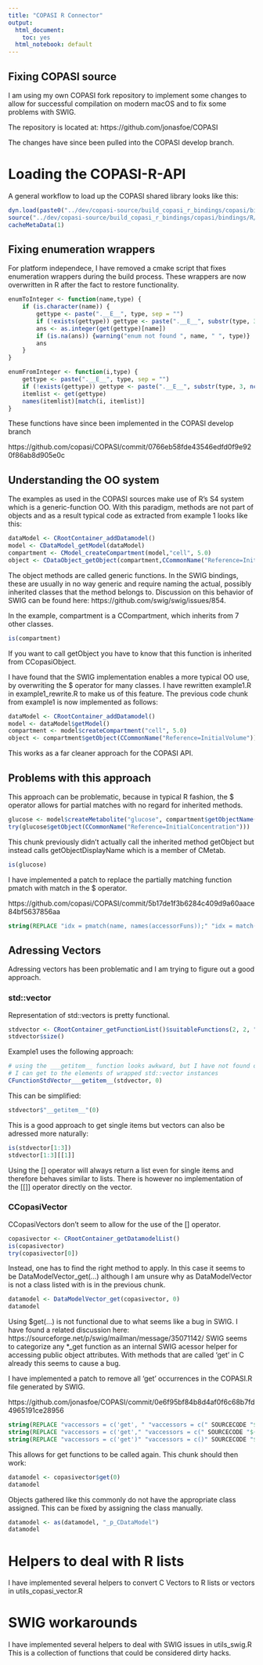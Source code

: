 ```yaml
---
title: "COPASI R Connector"
output:
  html_document:
    toc: yes
  html_notebook: default
---
```


## Fixing COPASI source

I am using my own COPASI fork repository to implement some changes to allow for successful compilation on modern macOS and to fix some problems with SWIG.

The repository is located at:
https://github.com/jonasfoe/COPASI

The changes have since been pulled into the COPASI develop branch.

# Loading the COPASI-R-API

A general workflow to load up the COPASI shared library looks like this:

```r
dyn.load(paste0("../dev/copasi-source/build_copasi_r_bindings/copasi/bindings/R/COPASI", .Platform$dynlib.ext))
source("../dev/copasi-source/build_copasi_r_bindings/copasi/bindings/R/COPASI.R")
cacheMetaData(1)
```

## Fixing enumeration wrappers

For platform independece, I have removed a cmake script that fixes enumeration wrappers during the build process.
These wrappers are now overwritten in R after the fact to restore functionality.

```r
enumToInteger <- function(name,type) {
    if (is.character(name)) {
        gettype <- paste(".__E__", type, sep = "")
        if (!exists(gettype)) gettype <- paste(".__E__", substr(type, 3, nchar(type)), sep = "")
        ans <- as.integer(get(gettype)[name])
        if (is.na(ans)) {warning("enum not found ", name, " ", type)}
        ans
    } 
}

enumFromInteger <- function(i,type) {
    gettype <- paste(".__E__", type, sep = "")
    if (!exists(gettype)) gettype <- paste(".__E__", substr(type, 3, nchar(type)), sep = "")
    itemlist <- get(gettype)
    names(itemlist)[match(i, itemlist)]
}
```

These functions have since been implemented in the COPASI develop branch

https://github.com/copasi/COPASI/commit/0766eb58fde43546edfd0f9e920f86ab8d905e0c

## Understanding the OO system

The examples as used in the COPASI sources make use of R's S4 system which is a generic-function OO.
With this paradigm, methods are not part of objects and as a result typical code as extracted from example 1 looks like this:

```r
dataModel <- CRootContainer_addDatamodel()
model <- CDataModel_getModel(dataModel)
compartment <- CModel_createCompartment(model,"cell", 5.0)
object <- CDataObject_getObject(compartment,CCommonName("Reference=InitialVolume"))
```

The object methods are called generic functions.
In the SWIG bindings, these are usually in no way generic and require naming the actual, possibly inherited classes that the method belongs to.
Discussion on this behavior of SWIG can be found here: https://github.com/swig/swig/issues/854.

In the example, compartment is a CCompartment, which inherits from 7 other classes.

```r
is(compartment)
```

If you want to call getObject you have to know that this function is inherited from CCopasiObject.

I have found that the SWIG implementation enables a more typical OO use, by overwriting the $ operator for many classes.
I have rewritten example1.R in example1_rewrite.R to make us of this feature.
The previous code chunk from example1 is now implemented as follows:

```r
dataModel <- CRootContainer_addDatamodel()
model <- dataModel$getModel()
compartment <- model$createCompartment("cell", 5.0)
object <- compartment$getObject(CCommonName("Reference=InitialVolume"))
```

This works as a far cleaner approach for the COPASI API.

## Problems with this approach

This approach can be problematic, because in typical R fashion, the $ operator allows for partial matches with no regard for inherited methods.

```r
glucose <- model$createMetabolite("glucose", compartment$getObjectName(), 10.0, "FIXED")
try(glucose$getObject(CCommonName("Reference=InitialConcentration")))
```

This chunk previously didn't actually call the inherited method getObject but instead calls getObjectDisplayName which is a member of CMetab.

```r
is(glucose)
```

I have implemented a patch to replace the partially matching function pmatch with match in the $ operator.

https://github.com/copasi/COPASI/commit/5b17de1f3b6284c409d9a60aace84bf5637856aa

```cmake
string(REPLACE "idx = pmatch(name, names(accessorFuns));" "idx = match(name, names(accessorFuns));" SOURCECODE "${SOURCECODE}" )
```

## Adressing Vectors

Adressing vectors has been problematic and I am trying to figure out a good approach.

### std::vector

Representation of std::vectors is pretty functional.

```r
stdvector <- CRootContainer_getFunctionList()$suitableFunctions(2, 2, "TriFalse")
stdvector$size()
```

Example1 uses the following approach:

```r
# using the ___getitem__ function looks awkward, but I have not found out how else
# I can get to the elements of wrapped std::vector instances
CFunctionStdVector___getitem__(stdvector, 0)
```

This can be simplified:

```r
stdvector$"__getitem__"(0)
```

This is a good approach to get single items but vectors can also be adressed more naturally:

```r
is(stdvector[1:3])
stdvector[1:3][[1]]
```

Using the [] operator will always return a list even for single items and therefore behaves similar to lists.
There is however no implementation of the [[]] operator directly on the vector.

### CCopasiVector

CCopasiVectors don't seem to allow for the use of the [] operator.

```r
copasivector <- CRootContainer_getDatamodelList()
is(copasivector)
try(copasivector[0])
```

Instead, one has to find the right method to apply.
In this case it seems to be DataModelVector_get(...) although I am unsure why as DataModelVector is not a class listed with is in the previous chunk.

```r
datamodel <- DataModelVector_get(copasivector, 0)
datamodel
```

Using $get(...) is not functional due to what seems like a bug in SWIG.
I have found a related discussion here: https://sourceforge.net/p/swig/mailman/message/35071142/
SWIG seems to categorize any *_get function as an internal SWIG acessor helper for accessing public object attributes.
With methods that are called 'get' in C already this seems to cause a bug.

I have implemented a patch to remove all 'get' occurrences in the COPASI.R file generated by SWIG.

https://github.com/jonasfoe/COPASI/commit/0e6f95bf84b8d4af0f6c68b7fd4965191ce28956

```cmake
string(REPLACE "vaccessors = c('get', " "vaccessors = c(" SOURCECODE "${SOURCECODE}" )
string(REPLACE "vaccessors = c('get'," "vaccessors = c(" SOURCECODE "${SOURCECODE}" )
string(REPLACE "vaccessors = c('get')" "vaccessors = c()" SOURCECODE "${SOURCECODE}" )
```

This allows for get functions to be called again.
This chunk should then work:

```r
datamodel <- copasivector$get(0)
datamodel
```

Objects gathered like this commonly do not have the appropriate class assigned.
This can be fixed by assigning the class manually.

```r
datamodel <- as(datamodel, "_p_CDataModel")
datamodel
```

# Helpers to deal with R lists

I have implemented several helpers to convert C Vectors to R lists or vectors in utils_copasi_vector.R

# SWIG workarounds

I have implemented several helpers to deal with SWIG issues in utils_swig.R
This is a collection of functions that could be considered dirty hacks.

